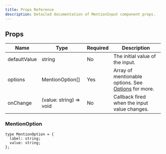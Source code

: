```yaml
---
title: Props Reference
description: Detailed documentation of MentionInput component props.
---
```


## Props

| Name         | Type                    | Required | Description                                                      |
| ------------ | ----------------------- | -------- | ---------------------------------------------------------------- |
| defaultValue | string                  | No       | The initial value of the input.                                  |
| options      | MentionOption[]         | Yes      | Array of mentionable options. See [Options](./options) for more. |
| onChange     | (value: string) => void | No       | Callback fired when the input value changes.                     |

### MentionOption

```
type MentionOption = {
  label: string;
  value: string;
};
```

